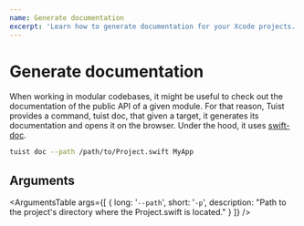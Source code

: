 ```yaml
---
name: Generate documentation
excerpt: 'Learn how to generate documentation for your Xcode projects.'
---
```


# Generate documentation

When working in modular codebases, it might be useful to check out the documentation of the public API of a given module. For that reason, Tuist provides a command, tuist doc, that given a target, it generates its documentation and opens it on the browser. Under the hood, it uses [swift-doc](https://github.com/SwiftDocOrg/swift-doc).

```bash
tuist doc --path /path/to/Project.swift MyApp
```

## Arguments

<ArgumentsTable
  args={[
    {
      long: '`--path`',
      short: '`-p`',
      description: "Path to the project's directory where the Project.swift is located."
    }
  ]}
/>
